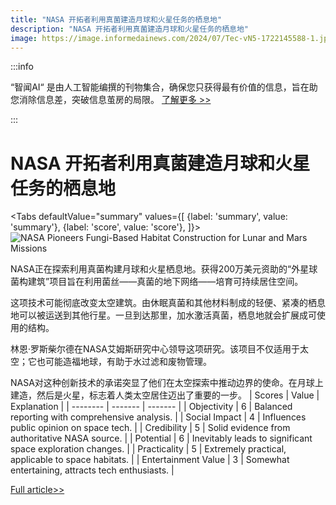 ```yaml
---
title: "NASA 开拓者利用真菌建造月球和火星任务的栖息地"
description: "NASA 开拓者利用真菌建造月球和火星任务的栖息地"
image: https://image.informedainews.com/2024/07/Tec-vN5-1722145588-1.jpg
---
```



:::info

“智闻AI“ 是由人工智能编撰的刊物集合，确保您只获得最有价值的信息，旨在助您消除信息差，突破信息茧房的局限。  [了解更多 >>](/)

:::

# NASA 开拓者利用真菌建造月球和火星任务的栖息地


<Tabs
	defaultValue="summary"
	values={[
	{label: 'summary', value: 'summary'},
	{label: 'score', value: 'score'},
]}>
<TabItem value="summary">
<img
  src="https://image.informedainews.com/2024/07/Tec-vN5-1722145588-1.jpg"
  alt="NASA Pioneers Fungi-Based Habitat Construction for Lunar and Mars Missions"
/>



NASA正在探索利用真菌构建月球和火星栖息地。获得200万美元资助的“外星球菌构建筑”项目旨在利用菌丝——真菌的地下网络——培育可持续居住空间。

这项技术可能彻底改变太空建筑。由休眠真菌和其他材料制成的轻便、紧凑的栖息地可以被运送到其他行星。一旦到达那里，加水激活真菌，栖息地就会扩展成可使用的结构。

林恩·罗斯柴尔德在NASA艾姆斯研究中心领导这项研究。该项目不仅适用于太空；它也可能造福地球，有助于水过滤和废物管理。

NASA对这种创新技术的承诺突显了他们在太空探索中推动边界的使命。在月球上建造，然后是火星，标志着人类太空居住迈出了重要的一步。
</TabItem>
<TabItem value="score">
	| Scores     | Value   | Explanation |
	| -------- | ------- | ------- |
	| Objectivity  | 6    | Balanced reporting with comprehensive analysis.    |
	| Social Impact | 4     | Influences public opinion on space tech.    |
	| Credibility    | 5    | Solid evidence from authoritative NASA source.    |
	| Potential    | 6    | Inevitably leads to significant space exploration changes.    |
	| Practicality    | 5    | Extremely practical, applicable to space habitats.    |
	| Entertainment Value    | 3    | Somewhat entertaining, attracts tech enthusiasts.    |
</TabItem>
</Tabs>

[Full article>>](https://www.cnbeta.com.tw/articles/science/1440006.htm)
